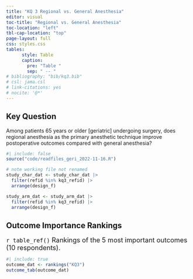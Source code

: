 ```yaml
---
title: "KQ 3 Regional vs. General Anesthesia"
editor: visual
toc-title: "Regional vs. General Anesthesia"
toc-location: "left"
tbl-cap-location: "top"
page-layout: full
css: styles.css
tables:
      style: Table
      caption:
        pre: "Table "
        sep: " -- "
# bibliography: "bib/kq3.bib"
# csl: jama.csl
# link-citations: yes
# nocite: '@*'
---
```


## Key Question

Among patients 65 years or older \[geriatric\] undergoing surgery, does regional anesthesia as the primary anesthetic technique improve postoperative outcomes compared with general anesthesia?

<!-- setup -------------------------------------------- (2022-12-24 16:56) @ --->

```r
#| include: false
source("code/readfiles_geri_2022-11-16.R")
```

<!-- kq5..._dat files --------------------------------- (2022-12-28 08:41) @ --->

```r
# note working file not renamed
study_char_dat <- study_char_dat |> 
  filter(refid %in% kq3_refid) |> 
  arrange(design_f)

study_arm_dat <- study_arm_dat |> 
  filter(refid %in% kq3_refid) |> 
  arrange(design_f)
```

## Outcome Importance Rankings

<font size = 4> `r table_ref()` Rankings of the 5 most important outcomes (10 respondents). </font>

```r
#| include: true
outcome_dat <- rankings("KQ3")
outcome_tab(outcome_dat)
```
